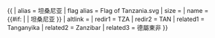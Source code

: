 {{ {{{1<noinclude>|country showdata</noinclude>}}}
| alias = 坦桑尼亚
| flag alias = Flag of Tanzania.svg
| size = {{{size|}}}
| name = {{#if: {{{name|}}} | {{{name|}}} | 坦桑尼亚 }}
| altlink = {{{altlink|}}}
<noinclude>
| redir1 = TZA
| redir2 = TAN
| related1 = Tanganyika
| related2 = Zanzibar
| related3 = 德屬東非
</noinclude>
}}